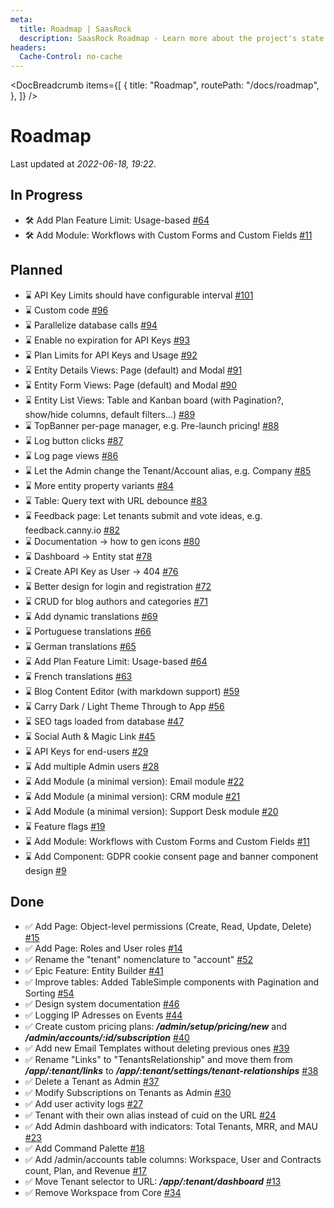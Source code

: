 ```yaml
---
meta:
  title: Roadmap | SaasRock
  description: SaasRock Roadmap - Learn more about the project's state with Under Review, In Progress, Planned, and Done issues.
headers:
  Cache-Control: no-cache
---
```



<DocBreadcrumb
  items={[
    {
      title: "Roadmap",
      routePath: "/docs/roadmap",
    },
  ]}
/>

# Roadmap

Last updated at _2022-06-18, 19:22_.

## In Progress

- 🛠️ Add Plan Feature Limit: Usage-based [#64](https://github.com/AlexandroMtzG/saasrock/issues/64)
- 🛠️ Add Module: Workflows with Custom Forms and Custom Fields [#11](https://github.com/AlexandroMtzG/saasrock/issues/11)

## Planned

- ⌛ API Key Limits should have configurable interval [#101](https://github.com/AlexandroMtzG/saasrock/issues/101)
- ⌛ Custom code [#96](https://github.com/AlexandroMtzG/saasrock/issues/96)
- ⌛ Parallelize database calls [#94](https://github.com/AlexandroMtzG/saasrock/issues/94)
- ⌛ Enable no expiration for API Keys [#93](https://github.com/AlexandroMtzG/saasrock/issues/93)
- ⌛ Plan Limits for API Keys and Usage [#92](https://github.com/AlexandroMtzG/saasrock/issues/92)
- ⌛ Entity Details Views: Page (default) and Modal [#91](https://github.com/AlexandroMtzG/saasrock/issues/91)
- ⌛ Entity Form Views: Page (default) and Modal [#90](https://github.com/AlexandroMtzG/saasrock/issues/90)
- ⌛ Entity List Views: Table and Kanban board (with Pagination?, show/hide columns, default filters…) [#89](https://github.com/AlexandroMtzG/saasrock/issues/89)
- ⌛ TopBanner per-page manager, e.g. Pre-launch pricing! [#88](https://github.com/AlexandroMtzG/saasrock/issues/88)
- ⌛ Log button clicks [#87](https://github.com/AlexandroMtzG/saasrock/issues/87)
- ⌛ Log page views [#86](https://github.com/AlexandroMtzG/saasrock/issues/86)
- ⌛ Let the Admin change the Tenant/Account alias, e.g. Company [#85](https://github.com/AlexandroMtzG/saasrock/issues/85)
- ⌛ More entity property variants [#84](https://github.com/AlexandroMtzG/saasrock/issues/84)
- ⌛ Table: Query text with URL debounce [#83](https://github.com/AlexandroMtzG/saasrock/issues/83)
- ⌛ Feedback page: Let tenants submit and vote ideas, e.g. feedback.canny.io [#82](https://github.com/AlexandroMtzG/saasrock/issues/82)
- ⌛ Documentation → how to gen icons [#80](https://github.com/AlexandroMtzG/saasrock/issues/80)
- ⌛ Dashboard → Entity stat [#78](https://github.com/AlexandroMtzG/saasrock/issues/78)
- ⌛ Create API Key as User -> 404 [#76](https://github.com/AlexandroMtzG/saasrock/issues/76)
- ⌛ Better design for login and registration [#72](https://github.com/AlexandroMtzG/saasrock/issues/72)
- ⌛ CRUD for blog authors and categories [#71](https://github.com/AlexandroMtzG/saasrock/issues/71)
- ⌛ Add dynamic translations [#69](https://github.com/AlexandroMtzG/saasrock/issues/69)
- ⌛ Portuguese translations [#66](https://github.com/AlexandroMtzG/saasrock/issues/66)
- ⌛ German translations [#65](https://github.com/AlexandroMtzG/saasrock/issues/65)
- ⌛ Add Plan Feature Limit: Usage-based [#64](https://github.com/AlexandroMtzG/saasrock/issues/64)
- ⌛ French translations [#63](https://github.com/AlexandroMtzG/saasrock/issues/63)
- ⌛ Blog Content Editor (with markdown support) [#59](https://github.com/AlexandroMtzG/saasrock/issues/59)
- ⌛ Carry Dark / Light Theme Through to App [#56](https://github.com/AlexandroMtzG/saasrock/issues/56)
- ⌛ SEO tags loaded from database [#47](https://github.com/AlexandroMtzG/saasrock/issues/47)
- ⌛ Social Auth & Magic Link [#45](https://github.com/AlexandroMtzG/saasrock/issues/45)
- ⌛ API Keys for end-users [#29](https://github.com/AlexandroMtzG/saasrock/issues/29)
- ⌛ Add multiple Admin users [#28](https://github.com/AlexandroMtzG/saasrock/issues/28)
- ⌛ Add Module (a minimal version): Email module [#22](https://github.com/AlexandroMtzG/saasrock/issues/22)
- ⌛ Add Module (a minimal version): CRM module [#21](https://github.com/AlexandroMtzG/saasrock/issues/21)
- ⌛ Add Module (a minimal version): Support Desk module [#20](https://github.com/AlexandroMtzG/saasrock/issues/20)
- ⌛ Feature flags [#19](https://github.com/AlexandroMtzG/saasrock/issues/19)
- ⌛ Add Module: Workflows with Custom Forms and Custom Fields [#11](https://github.com/AlexandroMtzG/saasrock/issues/11)
- ⌛ Add Component: GDPR cookie consent page and banner component design [#9](https://github.com/AlexandroMtzG/saasrock/issues/9)

## Done

- ✅ Add Page: Object-level permissions (Create, Read, Update, Delete) [#15](https://github.com/AlexandroMtzG/saasrock/issues/15)
- ✅ Add Page: Roles and User roles [#14](https://github.com/AlexandroMtzG/saasrock/issues/14)
- ✅ Rename the "tenant" nomenclature to "account" [#52](https://github.com/AlexandroMtzG/saasrock/issues/52)
- ✅ Epic Feature: Entity Builder [#41](https://github.com/AlexandroMtzG/saasrock/issues/41)
- ✅ Improve tables: Added TableSimple components with Pagination and Sorting [#54](https://github.com/AlexandroMtzG/saasrock/issues/54)
- ✅ Design system documentation [#46](https://github.com/AlexandroMtzG/saasrock/issues/46)
- ✅ Logging IP Adresses on Events [#44](https://github.com/AlexandroMtzG/saasrock/issues/44)
- ✅ Create custom pricing plans: **_/admin/setup/pricing/new_** and **_/admin/accounts/:id/subscription_** [#40](https://github.com/AlexandroMtzG/saasrock/issues/40)
- ✅ Add new Email Templates without deleting previous ones [#39](https://github.com/AlexandroMtzG/saasrock/issues/39)
- ✅ Rename "Links" to "TenantsRelationship" and move them from **_/app/:tenant/links_** to **_/app/:tenant/settings/tenant-relationships_** [#38](https://github.com/AlexandroMtzG/saasrock/issues/38)
- ✅ Delete a Tenant as Admin [#37](https://github.com/AlexandroMtzG/saasrock/issues/37)
- ✅ Modify Subscriptions on Tenants as Admin [#30](https://github.com/AlexandroMtzG/saasrock/issues/30)
- ✅ Add user activity logs [#27](https://github.com/AlexandroMtzG/saasrock/issues/27)
- ✅ Tenant with their own alias instead of cuid on the URL [#24](https://github.com/AlexandroMtzG/saasrock/issues/24)
- ✅ Add Admin dashboard with indicators: Total Tenants, MRR, and MAU [#23](https://github.com/AlexandroMtzG/saasrock/issues/23)
- ✅ Add Command Palette [#18](https://github.com/AlexandroMtzG/saasrock/issues/18)
- ✅ Add /admin/accounts table columns: Workspace, User and Contracts count, Plan, and Revenue [#17](https://github.com/AlexandroMtzG/saasrock/issues/17)
- ✅ Move Tenant selector to URL: **_/app/:tenant/dashboard_** [#13](https://github.com/AlexandroMtzG/saasrock/issues/13)
- ✅ Remove Workspace from Core [#34](https://github.com/AlexandroMtzG/saasrock/issues/34)

